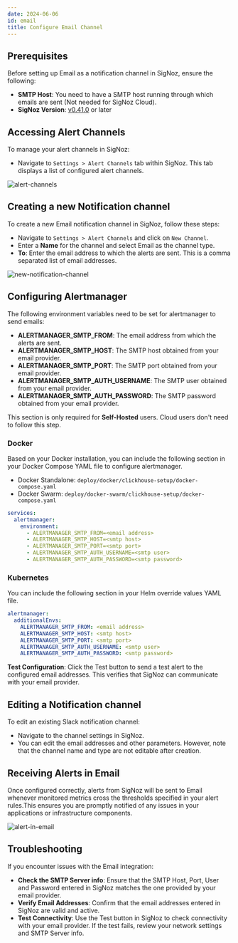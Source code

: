 ```yaml
---
date: 2024-06-06
id: email
title: Configure Email Channel
---
```


## Prerequisites
Before setting up Email as a notification channel in SigNoz, ensure the following:

- **SMTP Host**: You need to have a SMTP host running through which emails are sent (Not needed for SigNoz Cloud).
- **SigNoz Version**: [v0.41.0](https://github.com/SigNoz/signoz/releases/tag/v0.41.0) or later

## Accessing Alert Channels

To manage your alert channels in SigNoz:

- Navigate to `Settings > Alert Channels` tab within SigNoz. This tab displays a list of configured alert channels.

![alert-channels](/img/docs/alert-channels.webp)

## Creating a new Notification channel
To create a new Email notification channel in SigNoz, follow these steps:

- Navigate to `Settings > Alert Channels` and click on `New Channel`.
- Enter a **Name** for the channel and select Email as the channel type.
- **To**: Enter the email address to which the alerts are sent. This is a comma separated list of email addresses.

![new-notification-channel](/img/docs/email-new-channel.png)


## Configuring Alertmanager

The following environment variables need to be set for alertmanager to send emails:

- **ALERTMANAGER_SMTP_FROM**: The email address from which the alerts are sent.
- **ALERTMANAGER_SMTP_HOST**: The SMTP host obtained from your email provider.
- **ALERTMANAGER_SMTP_PORT**: The SMTP port obtained from your email provider.
- **ALERTMANAGER_SMTP_AUTH_USERNAME**: The SMTP user obtained from your email provider.
- **ALERTMANAGER_SMTP_AUTH_PASSWORD**: The SMTP password obtained from your email provider.

<Admonition type="info">

This section is only required for **Self-Hosted** users. Cloud users don't need to follow this step.

</Admonition>

### Docker

Based on your Docker installation, you can include the following section in your Docker Compose YAML file to configure alertmanager.

- Docker Standalone: `deploy/docker/clickhouse-setup/docker-compose.yaml`
- Docker Swarm: `deploy/docker-swarm/clickhouse-setup/docker-compose.yaml`

```yaml {4-8}
services:
  alertmanager:
    environment:
      - ALERTMANAGER_SMTP_FROM=<email address>
      - ALERTMANAGER_SMTP_HOST=<smtp host>
      - ALERTMANAGER_SMTP_PORT=<smtp port>
      - ALERTMANAGER_SMTP_AUTH_USERNAME=<smtp user>
      - ALERTMANAGER_SMTP_AUTH_PASSWORD=<smtp password>
```

### Kubernetes

You can include the following section in your Helm override values YAML file.

```yaml
alertmanager:
  additionalEnvs:
    ALERTMANAGER_SMTP_FROM: <email address>
    ALERTMANAGER_SMTP_HOST: <smtp host>
    ALERTMANAGER_SMTP_PORT: <smtp port>
    ALERTMANAGER_SMTP_AUTH_USERNAME: <smtp user>
    ALERTMANAGER_SMTP_AUTH_PASSWORD: <smtp password>
```

**Test Configuration**: 
Click the Test button to send a test alert to the configured email addresses. This verifies that SigNoz can communicate with your email provider.

## Editing a Notification channel

To edit an existing Slack notification channel:
- Navigate to the channel settings in SigNoz.
- You can edit the email addresses and other parameters. However, note that the channel name and type are not editable after creation.

## Receiving Alerts in Email

Once configured correctly, alerts from SigNoz will be sent to Email whenever monitored metrics cross the thresholds specified in your alert rules.This ensures you are promptly notified of any issues in your applications or infrastructure components.

![alert-in-email](/img/docs/alerts-in-email.png)

## Troubleshooting
If you encounter issues with the Email integration:

- **Check the SMTP Server info**: Ensure that the SMTP Host, Port, User and Password entered in SigNoz matches the one provided by your email provider.
- **Verify Email Addresses**: Confirm that the email addresses entered in SigNoz are valid and active.
- **Test Connectivity**: Use the Test button in SigNoz to check connectivity with your email provider. If the test fails, review your network settings and SMTP Server info.


